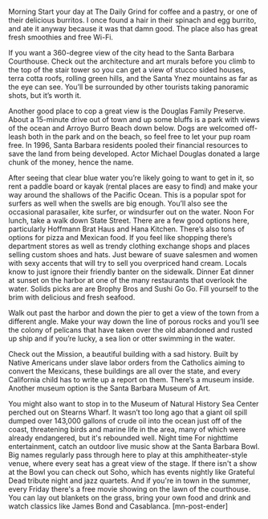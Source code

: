 Morning
Start your day at The Daily Grind for coffee and a pastry, or one of their delicious burritos. I once found a hair in their spinach and egg burrito, and ate it anyway because it was that damn good. The place also has great fresh smoothies and free Wi-Fi.

If you want a 360-degree view of the city head to the Santa Barbara Courthouse. Check out the architecture and art murals before you climb to the top of the stair tower so you can get a view of stucco sided houses, terra cotta roofs, rolling green hills, and the Santa Ynez mountains as far as the eye can see. You’ll be surrounded by other tourists taking panoramic shots, but it’s worth it.

Another good place to cop a great view is the Douglas Family Preserve. About a 15-minute drive out of town and up some bluffs is a park with views of the ocean and Arroyo Burro Beach down below. Dogs are welcomed off-leash both in the park and on the beach, so feel free to let your pup roam free. In 1996, Santa Barbara residents pooled their financial resources to save the land from being developed. Actor Michael Douglas donated a large chunk of the money, hence the name.

After seeing that clear blue water you’re likely going to want to get in it, so rent a paddle board or kayak (rental places are easy to find) and make your way around the shallows of the Pacific Ocean. This is a popular spot for surfers as well when the swells are big enough. You’ll also see the occasional parasailer, kite surfer, or windsurfer out on the water.
Noon
For lunch, take a walk down State Street. There are a few good options here, particularly Hoffmann Brat Haus and Hana Kitchen. There’s also tons of options for pizza and Mexican food. If you feel like shopping there’s department stores as well as trendy clothing exchange shops and places selling custom shoes and hats. Just beware of suave salesmen and women with sexy accents that will try to sell you overpriced hand cream. Locals know to just ignore their friendly banter on the sidewalk.
Dinner
Eat dinner at sunset on the harbor at one of the many restaurants that overlook the water. Solids picks are are Brophy Bros and Sushi Go Go. Fill yourself to the brim with delicious and fresh seafood.

Walk out past the harbor and down the pier to get a view of the town from a different angle. Make your way down the line of porous rocks and you’ll see the colony of pelicans that have taken over the old abandoned and rusted up ship and if you’re lucky, a sea lion or otter swimming in the water.

Check out the Mission, a beautiful building with a sad history. Built by Native Americans under slave labor orders from the Catholics aiming to convert the Mexicans, these buildings are all over the state, and every California child has to write up a report on them. There’s a museum inside. Another museum option is the Santa Barbara Museum of Art.

You might also want to stop in to the Museum of Natural History Sea Center perched out on Stearns Wharf. It wasn’t too long ago that a giant oil spill dumped over 143,000 gallons of crude oil into the ocean just off of the coast, threatening birds and marine life in the area, many of which were already endangered, but it's rebounded well.
Night time
For nighttime entertainment, catch an outdoor live music show at the Santa Barbara Bowl. Big names regularly pass through here to play at this amphitheater-style venue, where every seat has a great view of the stage. If there isn't a show at the Bowl you can check out Soho, which has events nightly like Grateful Dead tribute night and jazz quartets. And if you're in town in the summer, every Friday there's a free movie showing on the lawn of the courthouse. You can lay out blankets on the grass, bring your own food and drink and watch classics like James Bond and Casablanca. [mn-post-ender]
